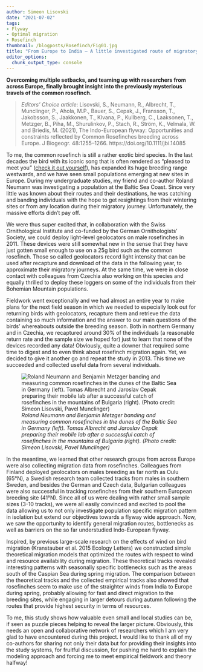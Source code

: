 ```yaml
---
author: Simeon Lisovski
date: "2021-07-02"
tags:
- Flyway
- Optimal migration
- Rosefinch
thumbnail: /blogposts/Rosefinch/Fig01.jpg
title: "From Europe to India – A little investigated route of migratory birds"
editor_options: 
  chunk_output_type: console
---
```


__Overcoming multiple setbacks, and teaming up with researchers from across Europe, finally brought insight into the previously mysterious travels of the common rosefinch.__

>*Editors’ Choice article*: Lisovski, S., Neumann, R., Albrecht, T., Munclinger, P., Ahola, M.P., Bauer, S., Cepak, J., Fransson, T., Jakobsson, S., Jaakkonen, T., Klvana, P., Kullberg, C., Laaksonen, T., Metzger, B., Piha, M., Shurulinkov, P., Stach, R., Ström, K., Velmala, W. and Briedis, M. (2021), The Indo-European flyway: Opportunities and constraints reflected by Common Rosefinches breeding across Europe. J Biogeogr. 48:1255–1266. https://doi.org/10.1111/jbi.14085 

To me, the common rosefinch is still a rather exotic bird species. In the last decades the bird with its iconic song that is often rendered as “pleased to meet you” ([check it out yourself](https://dibird.com/species/common-rosefinch/)), has expanded its huge breeding range westwards, and we have seen small populations emerging at new sites in Europe. During my undergraduate studies, my friend and co-author Roland Neumann was investigating a population at the Baltic Sea Coast. Since very little was known about their routes and their destinations, he was catching and banding individuals with the hope to get resightings from their wintering sites or from any location during their migratory journey. Unfortunately, the massive efforts didn’t pay off.

We were thus super excited that, in collaboration with the Swiss Ornithological Institute and co-funded by the German Ornithologists’ Society, we could deploy light-level geolocators on male rosefinches in 2011. These devices were still somewhat new in the sense that they have just gotten small enough to use on a 25g bird such as the common rosefinch. Those so called geolocators record light intensity that can be used after recapture and download of the data in the following year, to approximate their migratory journeys. At the same time, we were in close contact with colleagues from Czechia also working on this species and equally thrilled to deploy these loggers on some of the individuals from their Bohemian Mountain populations.

Fieldwork went exceptionally and we had almost an entire year to make plans for the next field season in which we needed to especially look out for returning birds with geolocators, recapture them and retrieve the data containing so much information and the answer to our main questions of the birds’ whereabouts outside the breeding season. Both in northern Germany and in Czechia, we recaptured around 30% of the individuals (a reasonable return rate and the sample size we hoped for) just to learn that none of the devices recorded any data! Obviously, quite a downer that required some time to digest and to even think about rosefinch migration again. Yet, we decided to give it another go and repeat the study in 2013. This time we succeeded and collected useful data from several individuals.

![_Roland Neumann and Benjamin Metzger banding and measuring common rosefinches in the dunes of the Baltic Sea in Germany (left). Tomas Albrecht and Jaroslav Cepak preparing their mobile lab after a successful catch of rosefinches in the mountains of Bulgaria (right). (Photo credit: Simeon Lisovski, Pavel Munclinger)_](/blogposts/Rosefinch/Fig02.jpg)

In the meantime, we learned that other research groups from across Europe were also collecting migration data from rosefinches. Colleagues from Finland deployed geolocators on males breeding as far north as Oulu (65°N), a Swedish research team collected tracks from males in southern Sweden, and besides the German and Czech data, Bulgarian colleagues were also successful in tracking rosefinches from their southern European breeding site (41°N). Since all of us were dealing with rather small sample sizes (3-10 tracks), we were all easily convinced and excited to pool the data allowing us to not only investigate population specific migration pattern in isolation but extend our objectives towards a flyway wide approach. Now, we saw the opportunity to identify general migration routes, bottlenecks as well as barriers on the so far understudied Indo-European flyway.

Inspired, by previous large-scale research on the effects of wind on bird migration (Kranstauber et al. 2015 Ecology Letters) we constructed simple theoretical migration models that optimized the routes with respect to wind and resource availability during migration. These theoretical tracks revealed interesting patterns with seasonally specific bottlenecks such as the areas south of the Caspian Sea during spring migration. The comparison between the theoretical tracks and the collected empirical tracks also showed that rosefinches seem to make use of the straighter winds from India to Europe during spring, probably allowing for fast and direct migration to the breeding sites, while engaging in larger detours during autumn following the routes that provide highest security in terms of resources.

To me, this study shows how valuable even small and local studies can be, if seen as puzzle pieces helping to reveal the larger picture. Obviously, this needs an open and collaborative network of researchers which I am very glad to have encountered during this project. I would like to thank all of my co-authors for sharing not only their data but for providing their insights into the study systems, for fruitful discussion, for pushing me hard to explain the modeling approach and forcing me to meet empirical fieldwork and theory halfway!

